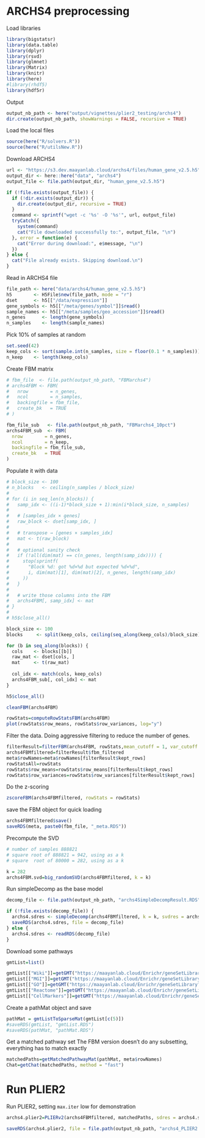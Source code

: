# ARCHS4 preprocessing

Load libraries
```r
library(bigstatsr)
library(data.table)
library(dplyr)
library(rsvd)
library(glmnet)
library(Matrix)
library(knitr)
library(here)
#library(rhdf5)
library(hdf5r)
```

Output 

```r
output_nb_path <- here("output/vignettes/plier2_testing/archs4")
dir.create(output_nb_path, showWarnings = FALSE, recursive = TRUE)
```

Load the local files

```r
source(here("R/solvers.R"))
source(here("R/utilsNew.R"))
```

Download ARCHS4 

```r
url <- "https://s3.dev.maayanlab.cloud/archs4/files/human_gene_v2.5.h5"
output_dir <- here::here("data", "archs4")
output_file <- file.path(output_dir, "human_gene_v2.5.h5")

if (!file.exists(output_file)) {
  if (!dir.exists(output_dir)) {
    dir.create(output_dir, recursive = TRUE)
  }
  command <- sprintf("wget -c '%s' -O '%s'", url, output_file)
  tryCatch({
    system(command)
    cat("File downloaded successfully to:", output_file, "\n")
  }, error = function(e) {
    cat("Error during download:", e$message, "\n")
  })
} else {
  cat("File already exists. Skipping download.\n")
}
```

Read in ARCHS4 file 
```r
file_path <- here("data/archs4/human_gene_v2.5.h5")
h5        <- H5File$new(file_path, mode = "r")
dset      <- h5[["/data/expression"]]
gene_symbols <- h5[["/meta/genes/symbol"]]$read()
sample_names <- h5[["/meta/samples/geo_accession"]]$read()
n_genes      <- length(gene_symbols)
n_samples    <- length(sample_names)
```

Pick 10% of samples at random

```r
set.seed(42)
keep_cols <- sort(sample.int(n_samples, size = floor(0.1 * n_samples)))
n_keep    <- length(keep_cols)
```

Create FBM matrix

```r
# fbm_file  <- file.path(output_nb_path, "FBMarchs4")
# archs4FBM <- FBM(
#   nrow        = n_genes,
#   ncol        = n_samples,
#   backingfile = fbm_file,
#   create_bk   = TRUE
# )

fbm_file_sub   <- file.path(output_nb_path, "FBMarchs4_10pct")
archs4FBM_sub  <- FBM(
  nrow        = n_genes,
  ncol        = n_keep,
  backingfile = fbm_file_sub,
  create_bk   = TRUE
)
```

Populate it with data
```r
# block_size <- 100
# n_blocks   <- ceiling(n_samples / block_size)
# 
# for (i in seq_len(n_blocks)) {
#   samp_idx <- ((i-1)*block_size + 1):min(i*block_size, n_samples)
#   
#   # [samples_idx × genes] 
#   raw_block <- dset[samp_idx, ]
#   
#   # transpose → [genes × samples_idx]
#   mat <- t(raw_block)
#   
#   # optional sanity check
#   if (!all(dim(mat) == c(n_genes, length(samp_idx)))) {
#     stop(sprintf(
#       "Block %d: got %d×%d but expected %d×%d",
#       i, dim(mat)[1], dim(mat)[2], n_genes, length(samp_idx)
#     ))
#   }
#   
#   # write those columns into the FBM
#   archs4FBM[, samp_idx] <- mat
# }
# 
# h5$close_all()

block_size <- 100
blocks     <- split(keep_cols, ceiling(seq_along(keep_cols)/block_size))

for (b in seq_along(blocks)) {
  cols    <- blocks[[b]]      
  raw_mat <- dset[cols, ]     
  mat     <- t(raw_mat)     
  
  col_idx <- match(cols, keep_cols)
  archs4FBM_sub[, col_idx] <- mat
}

h5$close_all()
```

```r
cleanFBM(archs4FBM)
```

```r
rowStats=computeRowStatsFBM(archs4FBM)
plot(rowStats$row_means, rowStats$row_variances, log="y")
```
Filter the data. Doing aggressive filtering to reduce the number of genes.
```r
filterResult=filterFBM(archs4FBM, rowStats,mean_cutoff = 1, var_cutoff = 0.1, backingfile =paste0(fbm_file, "_filtered")) 
archs4FBMfiltered=filterResult$fbm_filtered
meta$rowNames=meta$rowNames[filterResult$kept_rows]
rowStatsAll=rowStats
rowStats$row_means=rowStats$row_means[filterResult$kept_rows]
rowStats$row_variances=rowStats$row_variances[filterResult$kept_rows]
```

Do the z-scoring
```r
zscoreFBM(archs4FBMfiltered, rowStats = rowStats)
```

save the FBM object for quick loading
```r
archs4FBMfiltered$save()
saveRDS(meta, paste0(fbm_file, "_meta.RDS"))
```

Precompute the SVD
```r
# number of samples 888821
# square root of 888821 = 942, using as a k
# square  root of 80000 = 282, using as a k

k = 282
archs4FBM.svd=big_randomSVD(archs4FBMfiltered, k = k)
```

Run simpleDecomp as the base model 
```r
decomp_file <- file.path(output_nb_path, "archs4SimpleDecompResult.RDS")

if (!file.exists(decomp_file)) {
  archs4.sdres <- simpleDecomp(archs4FBMfiltered, k = k, svdres = archs4FBM.svd)
  saveRDS(archs4.sdres, file = decomp_file)
} else {
  archs4.sdres <- readRDS(decomp_file)
}
```

Download some pathways
```r
gmtList=list()

gmtList[["Wiki"]]=getGMT("https://maayanlab.cloud/Enrichr/geneSetLibrary?mode=text&libraryName=WikiPathway_2021_Human")
gmtList[["MGI"]]=getGMT("https://maayanlab.cloud/Enrichr/geneSetLibrary?mode=text&libraryName=MGI_Mammalian_Phenotype_Level_4_2021")
gmtList[["GO"]]=getGMT("https://maayanlab.cloud/Enrichr/geneSetLibrary?mode=text&libraryName=GO_Biological_Process_2023")
gmtList[["Reactome"]]=getGMT("https://maayanlab.cloud/Enrichr/geneSetLibrary?mode=text&libraryName=Reactome_2022")
gmtList[["CellMarkers"]]=getGMT("https://maayanlab.cloud/Enrichr/geneSetLibrary?mode=text&libraryName=CellMarker_2024")
```

Create a pathMat object and save
```r
pathMat = gmtListToSparseMat(gmtList[c(5)])
#saveRDS(gmtList, "gmtList.RDS")
#saveRDS(pathMat, "pathMat.RDS")
```

Get a matched pathway set
The FBM version doesn't do any subsetting, everything has to match exactly
```r
matchedPaths=getMatchedPathwayMat(pathMat, meta$rowNames)
Chat=getChat(matchedPaths, method = "fast")
```

# Run PLIER2

Run PLIER2, setting `max.iter` low for demonstration
```r
archs4.plier2=PLIERv2(archs4FBMfiltered, matchedPaths, sdres = archs4.sdres, Chat = Chat, doCrossval = T, multiplier = 3, max.U.updates = 3, max.iter = 350, k = k)
```

```r
saveRDS(archs4.plier2, file = file.path(output_nb_path, "archs4_PLIER2.rds"))
```
